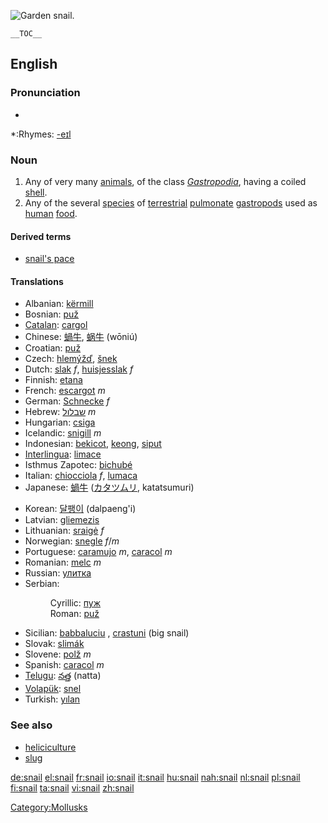 [[Image:Snail2.JPG|thumb|Garden snail.]]
{{wikipedia}}
{{commonspar|Helicidae}}
 __TOC__
==English==

===Pronunciation===
*{{audio|en-us-snail.ogg|Audio (US)}}

*:Rhymes: [[Rhymes:English:-eɪl|-eɪl]]

===Noun===
{{en-noun}}

# Any of very many [[animal]]s, of the class ''[[Gastropodia]]'', having a coiled [[shell]].
# Any of the several [[species]] of [[terrestrial]] [[pulmonate]] [[gastropod]]s used as [[human]] [[food]].

====Derived terms====
*[[snail's pace]]

{{Flowbreak}}
====Translations====
{{top}}
*Albanian: [[kërmill]] {{g|Albanian}}
*Bosnian: [[puž#Bosnian|puž]] {{m}}
*[[Catalan]]: [[cargol]] {{m}}
*Chinese: [[蝸牛]], [[蜗牛]] (wōniú)
*Croatian: [[puž#Croatian|puž]] {{m}}
*Czech: [[hlemýžď]], [[šnek]] {{m}}
*Dutch: [[slak]] ''f'', [[huisjesslak]] ''f''
*Finnish: [[etana]]
*French: [[escargot]] ''m''
*German: [[Schnecke]] ''f''
*Hebrew: [[שבלול]] ''m''
*Hungarian: [[csiga]]
*Icelandic: [[snigill]] ''m''
*Indonesian: [[bekicot]], [[keong]], [[siput]]
*[[Interlingua]]: [[limace]]
*Isthmus Zapotec: [[bichubé]]
*Italian: [[chiocciola]] ''f'', [[lumaca]] {{f}}
*Japanese: [[蝸牛]] ([[カタツムリ]], katatsumuri)
{{mid}}
*Korean: [[달팽이]] (dalpaeng'i)
*Latvian: [[gliemezis]] {{m}}
*Lithuanian: [[sraigė]] ''f''
*Norwegian: [[snegle]] ''f''/''m''
*Portuguese: [[caramujo]] ''m'', [[caracol]] ''m''
*Romanian: [[melc]] ''m''
*Russian: [[улитка]] {{f}}
*Serbian:
*:Cyrillic: [[пуж#Serbian|пуж]] {{m}}
*:Roman: [[puž#Serbian|puž]] {{m}}
*Sicilian: [[babbaluciu]] {{m}}, [[crastuni]] {{m}} (big snail)
*Slovak: [[slimák]] {{m|Slovak}}
*Slovene: [[polž]] ''m''
*Spanish: [[caracol]] ''m''
*[[Telugu]]: [[నత్త]] (natta)
*[[Volapük]]: [[snel]]
*Turkish: [[yılan]]
{{bottom}}

===See also===
*[[heliciculture]]
*[[slug]]

[[Category:Mollusks]]

[[de:snail]]
[[el:snail]]
[[fr:snail]]
[[io:snail]]
[[it:snail]]
[[hu:snail]]
[[nah:snail]]
[[nl:snail]]
[[pl:snail]]
[[fi:snail]]
[[ta:snail]]
[[vi:snail]]
[[zh:snail]]